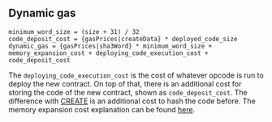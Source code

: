## Dynamic gas

    minimum_word_size = (size + 31) / 32
    code_deposit_cost = {gasPrices|createData} * deployed_code_size
    dynamic_gas = {gasPrices|sha3Word} * minimum_word_size + memory_expansion_cost + deploying_code_execution_cost + code_deposit_cost

The `deploying_code_execution_cost` is the cost of whatever opcode is run to deploy the new contract.
On top of that, there is an additional cost for storing the code of the new contract, shown as `code_deposit_cost`.
The difference with [CREATE](#F0) is an additional cost to hash the code before.
The memory expansion cost explanation can be found [here](/about).
